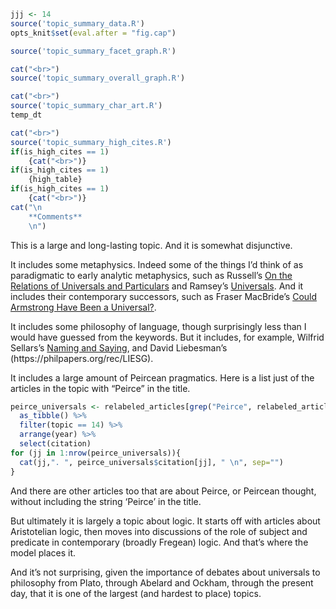 ```r
jjj <- 14
source('topic_summary_data.R')
opts_knit$set(eval.after = "fig.cap")
```

```r
source('topic_summary_facet_graph.R')
```

```r
cat("<br>")
source('topic_summary_overall_graph.R')
```

```r
cat("<br>")
source('topic_summary_char_art.R')
temp_dt
```

```r
cat("<br>")
source('topic_summary_high_cites.R')
if(is_high_cites == 1)
	{cat("<br>")}
if(is_high_cites == 1)
	{high_table}
if(is_high_cites == 1)
	{cat("<br>")}
cat("\n
	**Comments**
	\n")
```

This is a large and long-lasting topic. And it is somewhat disjunctive.

It includes some metaphysics. Indeed some of the things I'd think of as paradigmatic to early analytic metaphysics, such as Russell's [On the Relations of Universals and Particulars](https://philpapers.org/rec/RUSOTR-3) and Ramsey's [Universals](https://philpapers.org/rec/RAMU). And it includes their contemporary successors, such as Fraser MacBride's [Could Armstrong Have Been a Universal?](https://philpapers.org/rec/MACCAH).

It includes some philosophy of language, though surprisingly less than I would have guessed from the keywords. But it includes, for example, Wilfrid Sellars's [Naming and Saying](https://philpapers.org/rec/SELNAS), and David Liebesman's (https://philpapers.org/rec/LIESG).

It includes a large amount of Peircean pragmatics. Here is a list just of the articles in the topic with "Peirce" in the title.

```r
peirce_universals <- relabeled_articles[grep("Peirce", relabeled_articles$title),] %>%
  as_tibble() %>%
  filter(topic == 14) %>%
  arrange(year) %>%
  select(citation)
for (jj in 1:nrow(peirce_universals)){
  cat(jj,". ", peirce_universals$citation[jj], " \n", sep="")
}
```

And there are other articles too that are about Peirce, or Peircean thought, without including the string 'Peirce' in the title.

But ultimately it is largely a topic about logic. It starts off with articles about Aristotelian logic, then moves into discussions of the role of subject and predicate in contemporary (broadly Fregean) logic. And that's where the model places it.

And it's not surprising, given the importance of debates about universals to philosophy from Plato, through Abelard and Ockham, through the present day, that it is one of the largest (and hardest to place) topics. 